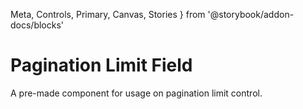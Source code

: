   Meta,
  Controls,
  Primary,
  Canvas,
  Stories
} from '@storybook/addon-docs/blocks'

<Meta of={Story} />

# Pagination Limit Field

A pre-made component for usage on pagination limit control.

<Canvas of={Story.Primary} />

<Primary />
<Controls />
